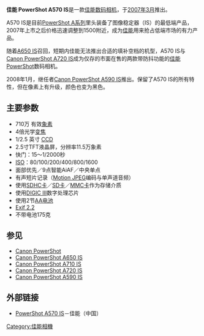 '''佳能 PowerShot A570 IS'''是一款[[佳能|佳能]][[数码相机|数码相机]]，于[[2007年3月|2007年3月]]推出。

A570 IS是目前[[Canon_PowerShot|PowerShot A系列]]里头装备了图像稳定器（IS）的最低端产品，2007年上市之后价格迅速调整到1500附近，成为[[佳能|佳能]]用来抢占低端市场的有力产品。

随着[[Canon_PowerShot_A650_IS|A650 IS]]召回，短期内佳能无法推出合适的填补空档的机型，A570 IS与[[Canon_PowerShot_A720_IS|Canon PowerShot A720 IS]]成为仅存的市面在售的两款带防抖功能的[[Canon_PowerShot|佳能PowerShot]]数码相机。

2008年1月，继任者[[Canon_PowerShot_A590_IS|Canon PowerShot A590 IS]]推出。保留了A570 IS的所有特性，但在像素上有升级，颜色也变为黑色。
== 主要参数 ==
*710万 有效[[象素|象素]]
*4倍光学[[变焦|变焦]]
*1/2.5 英寸 [[CCD|CCD]]
*2.5寸TFT液晶屏，分辨率11.5万象素
*快门：15～1/2000秒
*[[ISO|ISO]]：80/100/200/400/800/1600
*面部优先／9点智能AiAF／中央单点
*有声短片记录（[[Motion_JPEG|Motion JPEG]]编码与单声道音频）
*使用[[SDHC卡|SDHC卡]]／[[SD卡|SD卡]]／[[MMC卡|MMC卡]]作为存储介质
*使用[[DIGIC|DIGIC III]]数字处理芯片
*使用2节[[AA电池|AA电池]]
*[[EXIF|Exif 2.2]]
*不带电池175克
== 参见 ==
*[[Canon_PowerShot|Canon PowerShot]]
*[[Canon_PowerShot_A650_IS|Canon PowerShot A650 IS]]
*[[Canon_PowerShot_A710_IS|Canon PowerShot A710 IS]]
*[[Canon_PowerShot_A720_IS|Canon PowerShot A720 IS]]
*[[Canon_PowerShot_A590_IS|Canon PowerShot A590 IS]]
== 外部链接 ==
*[https://web.archive.org/web/20070630235255/http://www.canon.com.cn/front/product/product_main.jsp?id=2355&content=spec_attache_consume&type=spec PowerShot A570 IS]－佳能（中国）

[[Category:佳能相機|Category:佳能相機]]